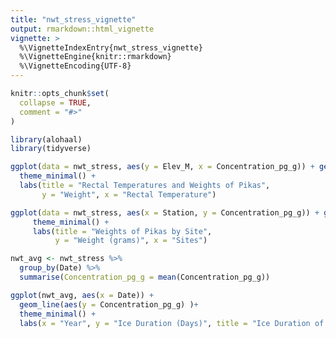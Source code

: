 ```yaml
---
title: "nwt_stress_vignette"
output: rmarkdown::html_vignette
vignette: >
  %\VignetteIndexEntry{nwt_stress_vignette}
  %\VignetteEngine{knitr::rmarkdown}
  %\VignetteEncoding{UTF-8}
---
```


```r
knitr::opts_chunk$set(
  collapse = TRUE,
  comment = "#>"
)
```

```r
library(alohaal)
library(tidyverse)
```

```r
ggplot(data = nwt_stress, aes(y = Elev_M, x = Concentration_pg_g)) + geom_point(aes(color = Station), alpha = 0.8) +
  theme_minimal() +
  labs(title = "Rectal Temperatures and Weights of Pikas",
       y = "Weight", x = "Rectal Temperature")
```
``` r
ggplot(data = nwt_stress, aes(x = Station, y = Concentration_pg_g)) + geom_boxplot(aes(color = Station, shape = Station), alpha = 0.8, width = 0.5) +
     theme_minimal() +
     labs(title = "Weights of Pikas by Site",
          y = "Weight (grams)", x = "Sites")
```

```r
nwt_avg <- nwt_stress %>% 
  group_by(Date) %>% 
  summarise(Concentration_pg_g = mean(Concentration_pg_g))

ggplot(nwt_avg, aes(x = Date)) +
  geom_line(aes(y = Concentration_pg_g) )+ 
  theme_minimal() +
  labs(x = "Year", y = "Ice Duration (Days)", title = "Ice Duration of Lakes in the Madison Area")

```
